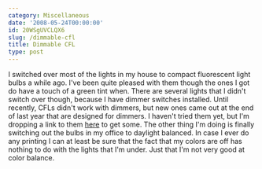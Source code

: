 ```yaml
---
category: Miscellaneous
date: '2008-05-24T00:00:00'
id: 20WSgUVCLQX6
slug: /dimmable-cfl
title: Dimmable CFL
type: post
---
```


I switched over most of the lights in my house to compact
fluorescent light bulbs a while ago. I've been quite pleased with
them though the ones I got do have a touch of a green tint when.
There are several lights that I didn't switch over though, because
I have dimmer switches installed. Until recently, CFLs didn't work
with dimmers, but new ones came out at the end of last year that
are designed for dimmers. I haven't tried them yet, but I'm
dropping a link to them
[here](http://www.1000bulbs.com/14-to-15-Watt-Dimmable-Compact-Fluorescents/)
to get some. The other thing I'm doing is finally switching out the
bulbs in my office to daylight balanced. In case I ever do any
printing I can at least be sure that the fact that my colors are
off has nothing to do with the lights that I'm under. Just that I'm
not very good at color balance.